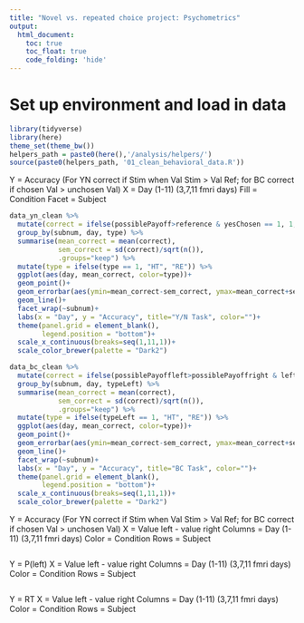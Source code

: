 ```yaml
---
title: "Novel vs. repeated choice project: Psychometrics"
output: 
  html_document:
    toc: true
    toc_float: true
    code_folding: 'hide'
---
```


# Set up environment and load in data

```r
library(tidyverse)
library(here)
theme_set(theme_bw())
helpers_path = paste0(here(),'/analysis/helpers/')
source(paste0(helpers_path, '01_clean_behavioral_data.R'))

```

Y = Accuracy (For YN correct if Stim when Val Stim > Val Ref; for BC correct if chosen Val > unchosen Val)
X = Day (1-11) (3,7,11 fmri days)
Fill = Condition
Facet = Subject

```r
data_yn_clean %>%
  mutate(correct = ifelse(possiblePayoff>reference & yesChosen == 1, 1, ifelse(possiblePayoff < reference & yesChosen == 0, 1, 0))) %>%
  group_by(subnum, day, type) %>%
  summarise(mean_correct = mean(correct),
            sem_correct = sd(correct)/sqrt(n()),
            .groups="keep") %>%
  mutate(type = ifelse(type == 1, "HT", "RE")) %>%
  ggplot(aes(day, mean_correct, color=type))+
  geom_point()+
  geom_errorbar(aes(ymin=mean_correct-sem_correct, ymax=mean_correct+sem_correct), width=0)+
  geom_line()+
  facet_wrap(~subnum)+
  labs(x = "Day", y = "Accuracy", title="Y/N Task", color="")+
  theme(panel.grid = element_blank(),
        legend.position = "bottom")+
  scale_x_continuous(breaks=seq(1,11,1))+
  scale_color_brewer(palette = "Dark2")
```

```r
data_bc_clean %>%
  mutate(correct = ifelse(possiblePayoffleft>possiblePayoffright & leftChosen == 1, 1, ifelse(possiblePayoffleft<possiblePayoffright & leftChosen == 0, 1, 0))) %>%
  group_by(subnum, day, typeLeft) %>%
  summarise(mean_correct = mean(correct),
            sem_correct = sd(correct)/sqrt(n()),
            .groups="keep") %>%
  mutate(type = ifelse(typeLeft == 1, "HT", "RE")) %>%
  ggplot(aes(day, mean_correct, color=type))+
  geom_point()+
  geom_errorbar(aes(ymin=mean_correct-sem_correct, ymax=mean_correct+sem_correct), width=0)+
  geom_line()+
  facet_wrap(~subnum)+
  labs(x = "Day", y = "Accuracy", title="BC Task", color="")+
  theme(panel.grid = element_blank(),
        legend.position = "bottom")+
  scale_x_continuous(breaks=seq(1,11,1))+
  scale_color_brewer(palette = "Dark2")
```


Y = Accuracy (For YN correct if Stim when Val Stim > Val Ref; for BC correct if chosen Val > unchosen Val)
X = Value left - value right
Columns = Day (1-11) (3,7,11 fmri days)
Color = Condition
Rows = Subject

```r

```

Y = P(left)
X = Value left - value right
Columns = Day (1-11) (3,7,11 fmri days)
Color = Condition
Rows = Subject

```r

```

Y = RT
X = Value left - value right
Columns = Day (1-11) (3,7,11 fmri days)
Color = Condition
Rows = Subject

```r

```
